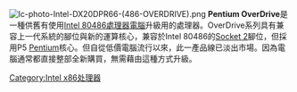[[File:Ic-photo-Intel-DX20DPR66-(486-OVERDRIVE).png|thumb]]
'''Pentium OverDrive'''是一種供舊有使用[[Intel_80486|Intel 80486]][[中央处理器|處理器]][[電腦|電腦]]升級用的處理器。OverDrive系列具有兼容上一代系統的腳位與新的運算核心，兼容於Intel 80486的[[Socket_2|Socket 2]]腳位，但採用P5 [[Pentium|Pentium]]核心。但自從低價電腦流行以來，此一產品線已淡出市場。因為電腦通常都直接整部全新購買，無需藉由這種方式升級。

{{Intel_processors}}

[[Category:Intel_x86处理器|Category:Intel x86处理器]]